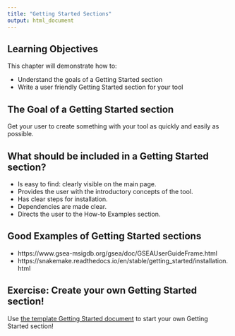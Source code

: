 ```yaml
---
title: "Getting Started Sections"
output: html_document
---
```


## Learning Objectives

This chapter will demonstrate how to:

- Understand the goals of a Getting Started section
- Write a user friendly Getting Started section for your tool  

## The Goal of a Getting Started section 

Get your user to create something with your tool as quickly and easily as possible. 

## What should be included in a Getting Started section?

- Is easy to find: clearly visible on the main page.
- Provides the user with the introductory concepts of the tool.
- Has clear steps for installation.
- Dependencies are made clear.
- Directs the user to the How-to Examples section.

## Good Examples of Getting Started sections

- https://www.gsea-msigdb.org/gsea/doc/GSEAUserGuideFrame.html 
- https://snakemake.readthedocs.io/en/stable/getting_started/installation.html 

## Exercise: Create your own Getting Started section!

Use [the template Getting Started document](templates/getting_started_template.md) to start your own Getting Started section!
